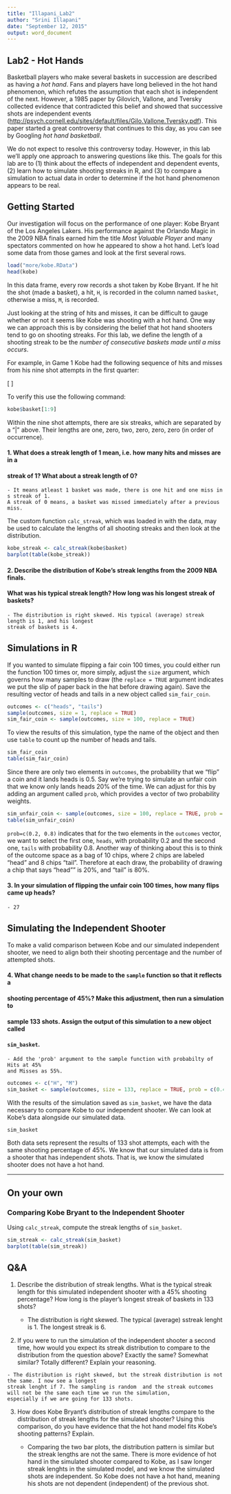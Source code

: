 ```yaml
---
title: "Illapani_Lab2"
author: "Srini Illapani"
date: "September 12, 2015"
output: word_document
---
```


## Lab2 - Hot Hands

Basketball players who make several baskets in succession are described as 
having a *hot hand*. Fans and players have long believed in the hot hand 
phenomenon, which refutes the assumption that each shot is independent of the 
next. However, a 1985 paper by Gilovich, Vallone, and Tversky collected evidence
that contradicted this belief and showed that successive shots are independent 
events ([http://psych.cornell.edu/sites/default/files/Gilo.Vallone.Tversky.pdf](http://psych.cornell.edu/sites/default/files/Gilo.Vallone.Tversky.pdf)). This paper started a great controversy that continues to this day, as you can 
see by Googling *hot hand basketball*.

We do not expect to resolve this controversy today. However, in this lab we'll 
apply one approach to answering questions like this. The goals for this lab are 
to (1) think about the effects of independent and dependent events, (2) learn 
how to simulate shooting streaks in R, and (3) to compare a simulation to actual
data in order to determine if the hot hand phenomenon appears to be real.


## Getting Started

Our investigation will focus on the performance of one player: Kobe Bryant of 
the Los Angeles Lakers. His performance against the Orlando Magic in the 2009 
NBA finals earned him the title *Most Valuable Player* and many spectators 
commented on how he appeared to show a hot hand. Let's load some data from those
games and look at the first several rows.

```r
load("more/kobe.RData")
head(kobe)
```

In this data frame, every row records a shot taken by Kobe Bryant. If he hit the
shot (made a basket), a hit, `H`, is recorded in the column named `basket`, 
otherwise a miss, `M`, is recorded.

Just looking at the string of hits and misses, it can be difficult to gauge 
whether or not it seems like Kobe was shooting with a hot hand. One way we can 
approach this is by considering the belief that hot hand shooters tend to go on 
shooting streaks. For this lab, we define the length of a shooting streak to be 
the *number of consecutive baskets made until a miss occurs*.

For example, in Game 1 Kobe had the following sequence of hits and misses from 
his nine shot attempts in the first quarter:

\[ \textrm{H M | M | H H M | M | M | M} \]

To verify this use the following command:

```r
kobe$basket[1:9]
```

Within the nine shot attempts, there are six streaks, which are separated by a 
"|" above. Their lengths are one, zero, two, zero, zero, zero (in order of 
occurrence).

#### 1.  What does a streak length of 1 mean, i.e. how many hits and misses are in a 
####    streak of 1? What about a streak length of 0?
    
    - It means atleast 1 basket was made, there is one hit and one miss in s streak of 1.
    A streak of 0 means, a basket was missed immediately after a previous miss.

The custom function `calc_streak`, which was loaded in with the data, may be 
used to calculate the lengths of all shooting streaks and then look at the 
distribution.

```r
kobe_streak <- calc_streak(kobe$basket)
barplot(table(kobe_streak))
```


#### 2.  Describe the distribution of Kobe's streak lengths from the 2009 NBA finals. 
####    What was his typical streak length? How long was his longest streak of baskets?
    
    - The distribution is right skewed. His typical (average) streak length is 1, and his longest
    streak of baskets is 4.


## Simulations in R

If you wanted to simulate flipping a fair coin 100 times, you could either run 
the function 100 times or, more simply, adjust the `size` argument, which 
governs how many samples to draw (the `replace = TRUE` argument indicates we put
the slip of paper back in the hat before drawing again). Save the resulting 
vector of heads and tails in a new object called `sim_fair_coin`.


```r
outcomes <- c("heads", "tails")
sample(outcomes, size = 1, replace = TRUE)
sim_fair_coin <- sample(outcomes, size = 100, replace = TRUE)

```

To view the results of this simulation, type the name of the object and then use
`table` to count up the number of heads and tails.

```r
sim_fair_coin
table(sim_fair_coin)
```

Since there are only two elements in `outcomes`, the probability that we "flip" 
a coin and it lands heads is 0.5. Say we're trying to simulate an unfair coin 
that we know only lands heads 20% of the time. We can adjust for this by adding 
an argument called `prob`, which provides a vector of two probability weights.

```r
sim_unfair_coin <- sample(outcomes, size = 100, replace = TRUE, prob = c(0.2, 0.8))
table(sim_unfair_coin)
```

`prob=c(0.2, 0.8)` indicates that for the two elements in the `outcomes` vector,
we want to select the first one, `heads`, with probability 0.2 and the second 
one, `tails` with probability 0.8. Another way of thinking about this is to 
think of the outcome space as a bag of 10 chips, where 2 chips are labeled 
"head" and 8 chips "tail". Therefore at each draw, the probability of drawing a 
chip that says "head"" is 20%, and "tail" is 80%.

#### 3.  In your simulation of flipping the unfair coin 100 times, how many flips came up heads?
    
    - 27


## Simulating the Independent Shooter


To make a valid comparison between Kobe and our simulated independent shooter, 
we need to align both their shooting percentage and the number of attempted shots.

#### 4.  What change needs to be made to the `sample` function so that it reflects a 
####    shooting percentage of 45%? Make this adjustment, then run a simulation to 
####    sample 133 shots. Assign the output of this simulation to a new object called
####    `sim_basket`.
    
    - Add the 'prob' argument to the sample function with probabilty of Hits at 45%
    and Misses as 55%.
    
```r
outcomes <- c("H", "M")
sim_basket <- sample(outcomes, size = 133, replace = TRUE, prob = c(0.45, 0.55))
```
    

With the results of the simulation saved as `sim_basket`, we have the data 
necessary to compare Kobe to our independent shooter. We can look at Kobe's data 
alongside our simulated data.

```r

sim_basket
```

Both data sets represent the results of 133 shot attempts, each with the same 
shooting percentage of 45%. We know that our simulated data is from a shooter 
that has independent shots. That is, we know the simulated shooter does not have
a hot hand.

* * *

## On your own

### Comparing Kobe Bryant to the Independent Shooter

Using `calc_streak`, compute the streak lengths of `sim_basket`.

```r
sim_streak <- calc_streak(sim_basket)
barplot(table(sim_streak))

```

## Q&A

1.  Describe the distribution of streak lengths. What is the typical streak 
    length for this simulated independent shooter with a 45% shooting percentage?
    How long is the player's longest streak of baskets in 133 shots?
    
    - The distribution is right skewed. The typical (average) sstreak lenght is 1. The longest 
    streak is 6.
    

2.   If you were to run the simulation of the independent shooter a second time, 
    how would you expect its streak distribution to compare to the distribution 
    from the question above? Exactly the same? Somewhat similar? Totally 
    different? Explain your reasoning.
    
    - The distribution is right skewed, but the streak distribution is not the same. I now see a longest
    streak lenght if 7. The sampling is random  and the streak outcomes will not be the same each time we run the simulation,
    especially if we are going for 133 shots.
    
   
3.  How does Kobe Bryant's distribution of streak lengths compare to the 
    distribution of streak lengths for the simulated shooter? Using this 
    comparison, do you have evidence that the hot hand model fits Kobe's 
    shooting patterns? Explain.
    
    - Comparing the two bar plots, the distribution pattern is similar but the streak lengths are not the same.
    There is more evidence of hot hand in the simulated shooter compared to Kobe, as I saw longer streak lenghts
    in the simulated model, and we know the simulated shots are independent. So Kobe does not have a hot hand, meaning
    his shots are not dependent (independent) of the previous shot.

